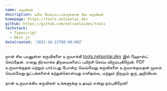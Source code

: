 ```yaml
---
name: கருவிகள்
description: வலை மேம்பாட்டாளருக்கான சில கருவிகள்
homepage: https://tools.nelsonlai.dev
github: https://github.com/nelsonlaidev/tools
techstack:
  - Typescript
  - Next.js
dateCreated: '2022-10-21T00:00:00Z'
---
```


நான் சில பயனுள்ள கருவிகளை உருவாக்கி [tools.nelsonlai.dev](https://tools.nelsonlai.dev) இல் ஹோஸ்ட் செய்தேன். எனது நிரலாக்க திறமைகளைப் பயிற்சி செய்ய விரும்புகிறேன். PDF உருவாக்குதல் மற்றும் பார்ப்பது போன்ற வெவ்வேறு கருவிகளை உருவாக்குவதன் மூலம் வெவ்வேறு நுட்பங்களைக் கற்றுக்கொள்வது எளிதல்ல, மற்றும் நிறமும் ஒரு அறிவியல்.

நான் உருவாக்கிய கருவிகள் உங்களுக்கு உதவும் என்று நம்புகிறேன்!